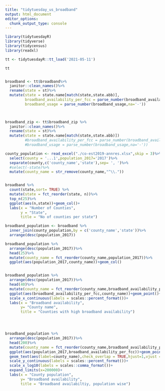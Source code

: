 ```yaml
---
title: "tidytuesday_us_broadband"
output: html_document
editor_options: 
  chunk_output_type: console
---
```


```r

library(tidytuesdayR)
library(tidyverse)
library(tidycensus)
library(readxl)

```

```r

tt <- tidytuesdayR::tt_load('2021-05-11')

tt


broadband <- tt$broadband%>%
  janitor::clean_names()%>%
  rename(state = st)%>%
  mutate(state = state.name[match(state,state.abb)],
         broadband_availability_per_fcc = parse_number(broadband_availability_per_fcc,na='-'),
         broadband_usage = parse_number(broadband_usage,na='-'))
  


broadband_zip <- tt$broadband_zip %>% 
  janitor::clean_names()%>%
  rename(state = st)%>%
  mutate(state = state.name[match(state,state.abb)])
         #broadband_availability_per_fcc = parse_number(broadband_availability_per_fcc,na='-'),
         #broadband_usage = parse_number(broadband_usage,na='-'))

county_population <- read_excel("./co-est2019-annres.xlsx",skip = 3)%>%
  select(county = '...1',population_2017='2017')%>%
  separate(county,c('county_name','state'),sep= ', ')%>%
  #select(-state)%>%
  mutate(county_name = str_remove(county_name,"^\\."))


broadband %>% 
  count(state,sort= TRUE) %>% 
  mutate(state = fct_reorder(state, n))%>%
  top_n(25)%>%
  ggplot(aes(n,state))+geom_col()+
  labs(x = "Number of Counties",
       y = "State",
       title = "No of counties per state")


```


```r
broadband_population <- broadband %>% 
  inner_join(county_population,by = c('county_name','state'))%>%
  arrange(desc(population_2017))

broadband_population %>% 
  arrange(desc(population_2017))%>%
  head(25)%>%
  mutate(county_name = fct_reorder(county_name,population_2017))%>%
  ggplot(aes(population_2017,county_name))+geom_col()


broadband_population %>% 
  arrange(desc(population_2017))%>%
  head(40)%>%
  mutate(county_name = fct_reorder(county_name,broadband_availability_per_fcc))%>%
  ggplot(aes(broadband_availability_per_fcc,county_name))+geom_point()+
  scale_x_continuous(labels = scales::percent_format())+
  labs(x = "Broadband availability",
       y= "County name",
       title = "Counties with high broadband availability")




broadband_population %>% 
  arrange(desc(population_2017))%>%
  head(200)%>%
  mutate(county_name = fct_reorder(county_name,broadband_availability_per_fcc))%>%
  ggplot(aes(population_2017,broadband_availability_per_fcc))+geom_point()+
  geom_text(aes(label=county_name),check_overlap = TRUE,hjust=1,vjust =1)+
  scale_y_continuous(labels = scales::percent_format())+
  scale_x_log10(labels = scales::comma_format())+
  expand_limits(x=200000)+
  labs(x = "County population",
       y= "Broadband availability",
       title = "Broadband availabiltiy, population wise")



```

